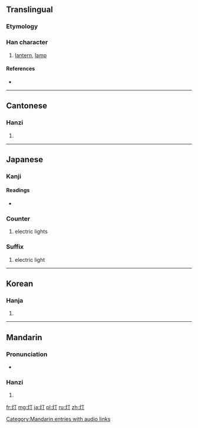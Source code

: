 {{also|燈}}
==Translingual==

===Etymology===
{{Han simp|燈|f=登|t=丁}}

===Han character===
{{Han char|rn=86|rad=火|as=02|sn=6|four=|canj=火一弓 (FMN)|ids=⿰[[火]][[丁]]}}

# [[lantern]], [[lamp]]

====References====
* {{Han ref|kx=0665.060|dkj=18855|dj=1075.030|hdz=32188.030|uh=706F|ud=28783}}

----

==Cantonese==

===Hanzi===
{{yue-hanzi|jyut=|y=dang1|tra=燈}}

# {{defn|lang=yue|sort=火02}}

----

==Japanese==

===Kanji===
{{ja-kanji|grade=4|rs=火02}}

====Readings====
* {{ja-readings|on=[[とう]] (tō), [[てい]] (tei), [[ちょう]] (chō)|kun=[[ひ]] (hi)}}

===Counter===
{{ja-pos|s|counter|hira=とう|rom=-tō|kyu=燈}} 
# electric lights

===Suffix===
{{ja-pos|s|kyu=燈|suffix|hira=とう|rom=-tō}}

# electric light

----

==Korean==

===Hanja===
{{ko-hanja|hangeul=[[정]], [[등]]|eumhun=|rv=jeong, deung|mr=chŏng, tŭng|y=ceng, tung}}

# {{defn|lang=ko|sort=火02}}

----

==Mandarin==

===Pronunciation===
* {{audio|zh-dēng.ogg|audio}}

===Hanzi===
{{cmn-hanzi|tra=燈|pin=[[dēng]] ([[deng1]])|wg=teng<sup>1</sup>}}

# {{defn|lang=cmn|sort=火02}}

[[Category:Mandarin entries with audio links]]

[[fr:灯]]
[[mg:灯]]
[[ja:灯]]
[[pl:灯]]
[[ru:灯]]
[[zh:灯]]